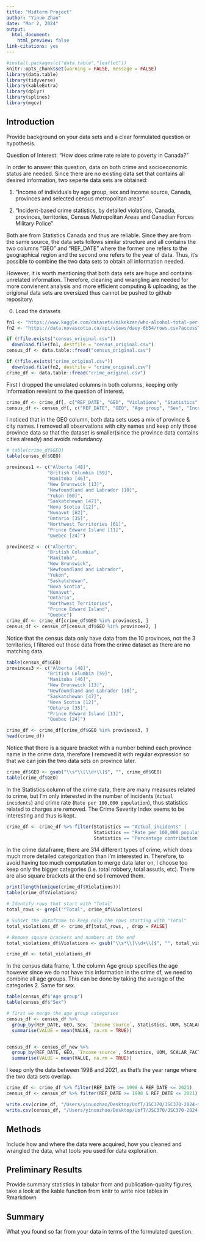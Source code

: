 ```yaml
---
title: "Midterm Project"
author: "Yinuo Zhao"
date: "Mar 2, 2024"
output:
  html_document:
    html_preview: false
link-citations: yes
---
```



```r
#install.packages(c("data.table","leaflet"))
knitr::opts_chunk$set(warning = FALSE, message = FALSE) 
library(data.table)
library(tidyverse)
library(kableExtra)
library(dplyr)
library(splines)
library(mgcv)

```

## Introduction

Provide background on your data sets and a clear formulated question or hypothesis.

Question of Interest: "How does crime rate relate to poverty in Canada?"

In order to answer this question, data on both crime and socioeconomic status are needed. Since there are no existing data set that contains all desired information, two seperte data sets are obtained: 

  1. "Income of individuals by age group, sex and income source, Canada, provinces and selected census metropolitan areas"
  
  2. "Incident-based crime statistics, by detailed violations, Canada, provinces, territories, Census Metropolitan Areas and Canadian Forces Military Police"
  
Both are from Statistics Canada and thus are reliable. Since they are from the same source, the data sets follows similar structure and all contains the two columns "GEO" and "REF_DATE" where the former one refers to the geographical region and the second one refers to the year of data. Thus, it's possible to combine the two data sets to obtain all information needed.

However, it is worth mentioning that both data sets are huge and contains unrelated information. Therefore, cleaning and wrangling are needed for more convienent analysis and more efficient computing & uploading, as the origional data sets are oversized thus cannot be pushed to github repository.




0. Load the datasets
```r
fn1 <- "https://www.kaggle.com/datasets/mikekzan/who-alcohol-total-per-capita-consumption-rate?resource=download&select=WHOAlcoholTotalPerCapita_2021-09-20v2.csv"
fn2 <- "https://data.novascotia.ca/api/views/daey-6b54/rows.csv?accessType=DOWNLOAD"

if (!file.exists("census_original.csv"))
  download.file(fn1, destfile = "census_original.csv")
census_df <- data.table::fread("census_original.csv")

if (!file.exists("crime_original.csv"))
  download.file(fn2, destfile = "crime_original.csv")
crime_df <- data.table::fread("crime_original.csv")
```
First I dropped the unrelated columns in both columns, keeping only information revelant to the question of interest.

```r
crime_df <- crime_df[, c("REF_DATE", "GEO", "Violations", "Statistics", "VALUE", "UOM")]
census_df <- census_df[, c("REF_DATE", "GEO", "Age group", "Sex", "Income source", "Statistics", "VALUE", "UOM", "SCALAR_FACTOR")]
```

I noticed that in the GEO column, both data sets uses a mix of province & city names. I removed all observations with city names and keep only those province data so that the dataset is smaller(since the province data contains cities already) and avoids redundancy.

```r
# table(crime_df$GEO)
table(census_df$GEO)

provinces1 <- c("Alberta [48]", 
               "British Columbia [59]", 
               "Manitoba [46]", 
               "New Brunswick [13]", 
               "Newfoundland and Labrador [10]", 
               "Yukon [60]", 
               "Saskatchewan [47]",
               "Nova Scotia [12]", 
               "Nunavut [62]", 
               "Ontario [35]", 
               "Northwest Territories [61]",
               "Prince Edward Island [11]",
               "Quebec [24]")

provinces2 <- c("Alberta", 
               "British Columbia", 
               "Manitoba", 
               "New Brunswick", 
               "Newfoundland and Labrador", 
               "Yukon", 
               "Saskatchewan",
               "Nova Scotia", 
               "Nunavut", 
               "Ontario", 
               "Northwest Territories",
               "Prince Edward Island",
               "Quebec")
crime_df <- crime_df[crime_df$GEO %in% provinces1, ]
census_df <- census_df[census_df$GEO %in% provinces2, ]
```
Notice that the census data only have data from the 10 provinces, not the 3 territories, I filtered out those data from the crime dataset as there are no matching data. 

```r
table(census_df$GEO)
provinces3 <- c("Alberta [48]", 
               "British Columbia [59]", 
               "Manitoba [46]", 
               "New Brunswick [13]", 
               "Newfoundland and Labrador [10]", 
               "Saskatchewan [47]",
               "Nova Scotia [12]", 
               "Ontario [35]", 
               "Prince Edward Island [11]",
               "Quebec [24]")

crime_df <- crime_df[crime_df$GEO %in% provinces3, ]
head(crime_df)
```

Notice that there is a square bracket with a number behind each province name in the crime data, therefore I removed it with regular expression so that we can join the two data sets on province later.
```r
crime_df$GEO <- gsub("\\s*\\[\\d+\\]$", "", crime_df$GEO)
table(crime_df$GEO)
```



In the Statistics column of the crime data, there are many measures related to crime, but I'm only interested in the number of incidents (`Actual incidents`) and crime rate (`Rate per 100,000 population`), thus statistics related to charges are removed. The Crime Severity Index seems to be interesting and thus is kept.
```r
crime_df <- crime_df %>% filter(Statistics == "Actual incidents" | 
                                Statistics == "Rate per 100,000 population" | 
                                Statistics == "Percentage contribution to the Crime Severity Index (CSI)")

```


In the crime dataframe, there are 314 different types of crime, which does much more detailed categorization than I'm interested in. Therefore, to avoid having too much computation to merge data later on, I choose too keep only the bigger categories (i.e. total robbery, total assutls, etc). There are also square brackets at the end so I removed them.
```r
print(length(unique(crime_df$Violations)))
table(crime_df$Violations)

# Identify rows that start with "Total"
total_rows <- grepl("^Total", crime_df$Violations)

# Subset the dataframe to keep only the rows starting with "Total"
total_violations_df <- crime_df[total_rows, , drop = FALSE]

# Remove square brackets and numbers at the end
total_violations_df$Violations <- gsub("\\s*\\[\\d+\\]$", "", total_violations_df$Violations)

crime_df <- total_violations_df
```

In the census data frame, 
1. the column Age group specifies the age however since we do not have this information in the crime df, we need to combine all age groups. This can be done by taking the average of the categories
2. Same for sex.

```r
table(census_df$"Age group")
table(census_df$"Sex")

# first we merge the age group categories
census_df <- census_df %>% 
  group_by(REF_DATE, GEO, Sex, `Income source`, Statistics, UOM, SCALAR_FACTOR) %>% 
  summarise(VALUE = mean(VALUE, na.rm = TRUE))


census_df <- census_df_new %>% 
  group_by(REF_DATE, GEO, `Income source`, Statistics, UOM, SCALAR_FACTOR) %>% 
  summarise(VALUE = mean(VALUE, na.rm = TRUE))
```

I keep only the data between 1998 and 2021, as that's the year range where the two data sets overlap.

```r
crime_df <- crime_df %>% filter(REF_DATE >= 1998 & REF_DATE <= 2021)
census_df <- census_df %>% filter(REF_DATE >= 1998 & REF_DATE <= 2021)
```


```r
write.csv(crime_df, "/Users/yinuozhao/Desktop/UofT/JSC370/JSC370-2024-main/JSC370_project/crime.csv")
write.csv(census_df, "/Users/yinuozhao/Desktop/UofT/JSC370/JSC370-2024-main/JSC370_project/census.csv")
```



## Methods

Include how and where the data were acquired, how you cleaned and wrangled the data, what tools you used for data exploration.

## Preliminary Results 

Provide summary statistics in tabular from and publication-quality figures, take a look at the kable function from knitr to write nice tables in Rmarkdown


## Summary

What you found so far from your data in terms of the formulated question.